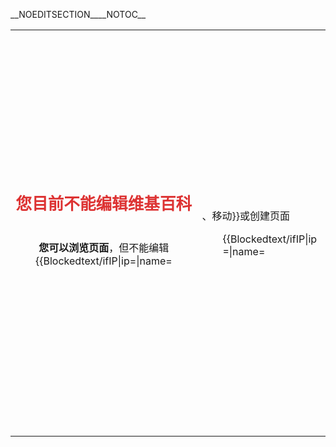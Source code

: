 __NOEDITSECTION____NOTOC__
{| id="mw-blocked-text" style="border:1px solid rgba(0,0,0,0.4); border-radius: 3px; width:100%; margin:0 auto 6px auto; padding: 0;"
|

<div style="width:100%; text-align:center; margin: 1.3em 0 1.3em 0;"><div style="font-size:1.6em; color:rgba(221,51,51,1);">'''您{{Blockedtext/ifIP|ip={{{3|$3}}}|name={{{7|$7}}}|现在使用的IP地址}}目前不能编辑维基百科'''</div>
<div style="text-align: center; "><div style=" display: inline-block; padding: 0 2em; border-radius: 3px;">'''您可以浏览页面'''，但不能编辑{{Blockedtext/ifIP|ip={{{3|$3}}}|name={{{7|$7}}}||、移动}}或创建页面</div></div>
</div>
<div style="margin:auto; width:70%;">
<div style="text-align:justify;">
{{Blockedtext/ifIP|ip={{{3|$3}}}|name={{{7|$7}}}
|目前，IP地址{{#ifeq:{{{3|$3}}}|{{{7|$7}}}||区段}}“<u>{{{7|$7}}}</u>”已被{{{1|$1}}}'''[[WP:BLOCK|封禁]]'''，而您{{#ifeq:{{{3|$3}}}|{{{7|$7}}}|正使用这个IP地址|所使用的IP地址正位于被封禁的范围内}}。该IP地址{{#ifeq:{{{3|$3}}}|{{{7|$7}}}||区段}}被封禁的
|您的账户（即<u>{{{7|$7}}}</u>）已被{{{1|$1}}}'''[[WP:BLOCK|封禁]]'''。
}}
<div style="margin:1em; background: #eaecf0; padding:0.6em 2em; border:0px #666 solid; border-radius: 3px;" id="mw-blocked-text-reason">
<div style="color: rgba(42,75,141,1)">封禁理由：</div>
<div style="color: rgba(221,51,51,1); margin:0.5em 1em">{{{2|$2}}}</div>
<div style="color: rgba(42,75,141,1)">这次封禁的结束时间是：'''{{{6|$6}}} {{#switch:{{{6|$6}}}|indefinite|无限期|无限期|无限|无限|永久= |#default={{Blockedtext/ifIP|ip={{{3|$3}}}|name={{{7|$7}}}|([[UTC|UTC]])}} }}'''</div>
</div>

{{Blockedtext/ifIP|ip={{{3|$3}}}|name={{{7|$7}}}||
如果您未登录，'''[[Special:userlogin|登录]]可能可以绕过这个封禁。'''

但如果您已经登录，仍然看到本封禁页面，此即表示这{{#ifeq:{{{3|$3}}}|{{{7|$7}}}|个|段}}IP地址已被实施严厉封禁，任何人都不能通过此{{#ifeq:{{{3|$3}}}|{{{7|$7}}}||段}}IP地址编辑中文维基百科。'''如果您的账户本身未被封禁，请尝试更换您的IP地址或者转移到其他地方重试'''<span id="mw-blocked-text-ipblockexemptmsg" style="display:none;">，如果符合指定条件，也可申请[[Wikipedia:IP封禁例外|IP封禁豁免]]权限</span>。

<div></div>}}如您对此封禁有疑问或异议，您可以：
<div style="margin:1em; background: #eaecf0; color: rgba(42,75,141,1); padding:0.6em 2em; border:0px #666 solid; border-radius: 3px;">{{#ifexpr:{{Blockedtext/ifIP|ip={{{3|$3}}}|name={{{7|$7}}}|0|1}} or ({{Blockedtext/ifIP|ip={{{3|$3}}}|name={{{7|$7}}}|1|0}} and {{#ifeq:{{{3|$3}}}|{{{7|$7}}}|1|0}}) |
<div style="margin-bottom: 0.4em;">'''对话页申诉'''：如果您未被禁止编辑自己的讨论页，您可以<span class="plainlinks">'''[{{fullurl:Special:Mytalk|action=edit&section=new&nosummary=1&preload=Template:Blocks_review/preload&preloadparams%5b%5d={{{5|$5}}}}} <span style="color: #36c">按此</span>]'''</span>在讨论页阐明您的疑问或要求[[Wikipedia:封禁方针#封禁申訴|<span style="color: #36c">复核</span>]]的理由。</div>
}}
<div style="margin-bottom: 0.4em;">'''邮件申诉'''：将您的用户名和申诉理由写入电子邮件，发送至 '''<samp>{{nospam|unblock-zh|lists.wikimedia.org}}</samp>'''。管理员将在收到邮件后考虑您的请求。请注意邮件发送可能会有延时，请勿重复多次发送。</div>
<div>'''联络管理员'''：联系[[User_talk:{{{4|$4}}}]]或者其他的[[{{MediaWiki:Grouppage-sysop}}|<span style="color: #36c">管理员</span>]]，讨论这次封禁。{{Blockedtext/ifIP|ip={{{3|$3}}}|name={{{7|$7}}}||如果您希望使用“电邮用户”功能联系管理员，请注意您必须已于您的[[Special:Preferences|<span style="color: #36c">参数设置</span>]]中绑定了一个有效的电子邮件地址，并且在管理员执行封禁时没有被禁止发送电子邮件。}}</div></div>

您目前的IP地址是{{{3|$3}}}，而该封禁ID是#{{{5|$5}}}。请您在所有申诉中注明此IP地址及封禁ID。

{{Blockedtext/ifIP|ip={{{3|$3}}}|name={{{7|$7}}}||'''请不要注册新帐户或者使用匿名身份进行申诉，这将被视为“绕过封禁发言”，并导致您的封禁期限被延长。'''}}
<div style="height: 2em;"></div>
</div></div>
|}